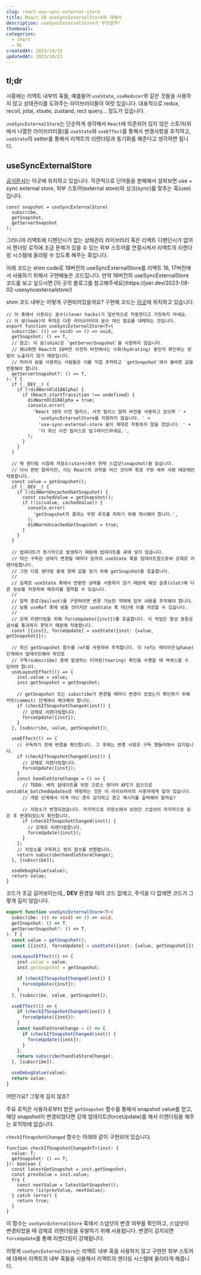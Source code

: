 ```yaml
---
slug: react-use-sync-external-store
title: React 18 useSyncExternalStore에 대해서
description: useSyncExternalStore가 무엇일까?
thumbnail:
categories:
  - short
  - ML
createdAt: 2023/10/15
updatedAt: 2023/10/23
---
```


## tl;dr

시중에는 리액트 내부의 훅들, 예를들어 `useState`, `useReducer`와 같은 것들을 사용하지 않고 상태관리를 도와주는 라이브러리들이 여럿 있습니다.
대표적으로 redux, recoil, jotai, xtsate, zustand, rect query... 정도가 있습니다.

`useSyncExternalStore`는 단순하게 생각해서 `React`에 의존되어 있지 않은 스토어(위에서 나열한 라이브러리들)를 `useState`와 `useEffect`를 통해서 변경사항을 추적하고,
`useState`의 setter를 통해서 리액트의 리렌더링과 동기화를 해준다고 생각하면 됩니다.

## useSyncExternalStore

[공식문서](https://react.dev/reference/react/useSyncExternalStore#usesyncexternalstore)는 이곳에 위치하고 있습니다.
직관적으로 단어들을 분해해서 살펴보면 use + sync external store, 외부 스토어(external store)와 싱크(sync)를 맞추는 훅(use) 입니다.

```tsx
const snapshot = useSyncExternalStore(
  subscribe,
  getSnapshot,
  getServerSnapshot
);
```

그러니까 리액트에 디펜던시가 없는 상태관리 라이브러리 혹은 리액트 디펜던시가 없어서 렌더링 로직에
조금 문제가 있을 수 있는 외부 스토어를 연결시켜서 리액트의 리렌더링 시스템에 올라탈 수 있도록 해주는 훅입니다.

<Callout type="danger">
  아래 코드는 shim code로 18버전의 useSyncExternalStore를 리액트 16, 17버전에서
  사용하기 위해서 구현해놓은 코드입니다. 만약 18버전의 useSyncExternalStore
  코드를 보고 싶으시면 [이 곳의 블로그를
  참고해주세요](https://jser.dev/2023-08-02-usesyncexternalstore/)
</Callout>

shim 코드 내부는 어떻게 구현되어있을까요?
구현체 코드는 [이곳](https://github.com/facebook/react/blob/dddfe688206dafa5646550d351eb9a8e9c53654a/packages/use-sync-external-store/src/useSyncExternalStoreShimClient.js)에 위치하고 있습니다.

```tsx
// 이 훅에서 사용되는 꼼수(clever hacks)가 일반적으로 작동한다고 가정하지 마세요.
// 이 쉼(hook)의 목적은 다른 라이브러리의 꼼수 대신 필요를 대체하는 것입니다.
export function useSyncExternalStore<T>(
  subscribe: (() => void) => () => void,
  getSnapshot: () => T,
  // 참고: 이 쉼(shim)은 `getServerSnapshot`을 사용하지 않습니다.
  // 왜냐하면 React의 18버전 이전의 버전에서는 수화(hydrating) 중인지 확인하는 방법이 노출되지 않기 때문입니다.
  // 따라서 쉼을 사용하는 사람들은 이를 직접 추적하고 `getSnapshot`에서 올바른 값을 반환해야 합니다.
  getServerSnapshot?: () => T,
): T {
  if (__DEV__) {
    if (!didWarnOld18Alpha) {
      if (React.startTransition !== undefined) {
        didWarnOld18Alpha = true;
        console.error(
          'React 18의 이전 릴리스, 사전 릴리스 알파 버전을 사용하고 있으며 ' +
            'useSyncExternalStore를 지원하지 않습니다. ' +
            'use-sync-external-store 쉼이 제대로 작동하지 않을 것입니다. ' +
            '더 최신 사전 릴리스로 업그레이드하세요.',
        );
      }
    }
  }

  // 매 렌더링 시점에 저장소(store)에서 현재 스냅샷(snapshot)을 읽습니다.
  // 다시 한번 말하지만, 이는 React의 규칙을 어긴 것이며 특정 구현 세부 사항 때문에만 작동합니다.
  const value = getSnapshot();
  if (__DEV__) {
    if (!didWarnUncachedGetSnapshot) {
      const cachedValue = getSnapshot();
      if (!is(value, cachedValue)) {
        console.error(
          'getSnapshot의 결과는 무한 루프를 피하기 위해 캐시해야 합니다.',
        );
        didWarnUncachedGetSnapshot = true;
      }
    }
  }

  // 업데이트가 동기적으로 발생하기 때문에 업데이트를 큐에 넣지 않습니다.
  // 대신 구독된 상태가 변경될 때마다 임의의 useState 훅을 업데이트함으로써 강제로 리렌더링합니다.
  // 그런 다음 렌더링 중에 현재 값을 읽기 위해 getSnapshot을 호출합니다.
  //
  // 실제로 useState 훅에서 반환한 상태를 사용하지 않기 때문에 해당 슬롯(slot)에 다른 정보를 저장하여 메모리를 절약할 수 있습니다.
  //
  // 일찍 종료(bailout)를 구현하려면 변경 가능한 객체에 일부 내용을 추적해야 합니다.
  // 보통 useRef 훅에 넣을 것이지만 useState 훅 대신에 이를 저장할 수 있습니다.
  //
  // 강제 리렌더링을 위해 forceUpdate({inst})를 호출합니다. 이 작업은 항상 동등성 검사를 통과하지 못하기 때문에 작동합니다.
  const [{inst}, forceUpdate] = useState({inst: {value, getSnapshot}});

  // 최신 getSnapshot 함수를 ref를 사용하여 추적합니다. 이 ref는 레이아웃(phase) 단계에서 업데이트해야 하므로
  // 구독(subscribe) 중에 발생하는 티어링(tearing) 확인을 수행할 때 액세스할 수 있어야 합니다.
  useLayoutEffect(() => {
    inst.value = value;
    inst.getSnapshot = getSnapshot;

    // getSnapshot 또는 subscribe가 변경될 때마다 변경이 있었는지 확인하기 위해 커밋(commit) 단계에서 체크해야 합니다.
    if (checkIfSnapshotChanged(inst)) {
      // 강제로 리렌더링합니다.
      forceUpdate({inst});
    }
  }, [subscribe, value, getSnapshot]);

  useEffect(() => {
    // 구독하기 전에 변경을 확인합니다. 그 후에는 변경 사항은 구독 핸들러에서 감지됩니다.
    if (checkIfSnapshotChanged(inst)) {
      // 강제로 리렌더링합니다.
      forceUpdate({inst});
    }
    const handleStoreChange = () => {
      // TODO: 배치 업데이트를 위한 크로스 렌더러 API가 없으므로 unstable_batchedUpdates로 래핑하는 것은 이 라이브러리의 사용자에게 달려 있습니다.
      // 개발 단계에서 이게 아닌 경우 감지하고 경고 메시지를 출력해야 할까요?

      // 저장소가 변경되었습니다. 마지막으로 저장소에서 읽었던 스냅샷이 마지막으로 읽은 후 변경되었는지 확인합니다.
      if (checkIfSnapshotChanged(inst)) {
        // 강제로 리렌더링합니다.
        forceUpdate({inst});
      }
    };
    // 저장소를 구독하고 정리 함수를 반환합니다.
    return subscribe(handleStoreChange);
  }, [subscribe]);

  useDebugValue(value);
  return value;
}
```

코드가 조금 길어보이는데,, **DEV** 환경일 때의 코드 없애고, 주석을 다 없애면 코드가 그렇게 길지 않습니다.

```ts
export function useSyncExternalStore<T>(
  subscribe: (() => void) => () => void,
  getSnapshot: () => T,
  getServerSnapshot?: () => T,
): T {
  const value = getSnapshot();
  const [{inst}, forceUpdate] = useState({inst: {value, getSnapshot}});

  useLayoutEffect(() => {
    inst.value = value;
    inst.getSnapshot = getSnapshot;

    if (checkIfSnapshotChanged(inst)) {
      forceUpdate({inst});
    }
  }, [subscribe, value, getSnapshot]);

  useEffect(() => {
    if (checkIfSnapshotChanged(inst)) {
      forceUpdate({inst});
    }
    const handleStoreChange = () => {
      if (checkIfSnapshotChanged(inst)) {
        forceUpdate({inst});
      }
    };
    return subscribe(handleStoreChange);
  }, [subscribe]);

  useDebugValue(value);
  return value;
}
```

어떤가요? 그렇게 길지 않죠?

주요 로직은 사용자로부터 받은 `getSnapshot` 함수를 통해서 snapshot value를 얻고,
해당 snapshot이 변경되었다면 강제 업데이트(forceUpdate)를 해서 리렌더링을 해주는 로직밖에 없습니다.

`checkIfSnapshotChanged` 함수는 아래와 같이 구현되어 있습니다.

```tsx
function checkIfSnapshotChanged<T>(inst: {
  value: T;
  getSnapshot: () => T;
}): boolean {
  const latestGetSnapshot = inst.getSnapshot;
  const prevValue = inst.value;
  try {
    const nextValue = latestGetSnapshot();
    return !is(prevValue, nextValue);
  } catch (error) {
    return true;
  }
}
```

이 함수는 `useSyncExternalStore` 훅에서 스냅샷의 변경 여부를 확인하고,
스냅샷이 변경되었을 때 강제로 리렌더링을 유발하기 위해 사용됩니다.
변경이 감지되면 `forceUpdate`를 통해 리렌더링이 강제됩니다.

이렇게 `useSyncExternalStore`는 리액트 내부 훅을 사용하지 않고 구현한 외부 스토어에 대해서
리액트의 내부 훅들을 사용해서 리액트의 렌더링 시스템에 올라타게 해줍니다.
